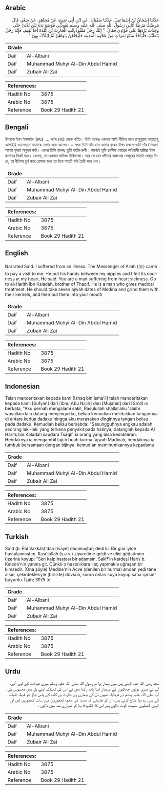 ## Arabic


<div dir="rtl" lang="ar" style={{fontSize:'larger',backgroundColor:'#f8f9fa',padding:20}}>
حَدَّثَنَا إِسْحَاقُ بْنُ إِسْمَاعِيلَ، حَدَّثَنَا سُفْيَانُ، عَنِ ابْنِ أَبِي نَجِيحٍ، عَنْ مُجَاهِدٍ، عَنْ سَعْدٍ، قَالَ مَرِضْتُ مَرَضًا أَتَانِي رَسُولُ اللَّهِ صلى الله عليه وسلم يَعُودُنِي فَوَضَعَ يَدَهُ بَيْنَ ثَدْيَىَّ حَتَّى وَجَدْتُ بَرْدَهَا عَلَى فُؤَادِي فَقَالَ ‏ "‏ إِنَّكَ رَجُلٌ مَفْئُودٌ ائْتِ الْحَارِثَ بْنَ كَلَدَةَ أَخَا ثَقِيفٍ فَإِنَّهُ رَجْلٌ يَتَطَبَّبُ فَلْيَأْخُذْ سَبْعَ تَمَرَاتٍ مِنْ عَجْوَةِ الْمَدِينَةِ فَلْيَجَأْهُنَّ بِنَوَاهُنَّ ثُمَّ لِيَلُدَّكَ بِهِنَّ ‏"‏ ‏.‏
</div>
<div style={{backgroundColor:'#f8f9fa',padding:20, marginBottom: 10}}><table> <thead> <tr> <th>Grade</th> <th></th> </tr> </thead> <tbody> <tr><td>Daif</td><td>Al-Albani</td></tr><tr><td>Daif</td><td>Muhammad Muhyi Al-Din Abdul Hamid</td></tr><tr><td>Daif</td><td>Zubair Ali Zai</td></tr></tbody></table><table> <thead> <tr> <th>References:</th> <th></th> </tr> </thead> <tbody><tr><td>Hadith No</td><td>3875</td></tr><tr><td>Arabic No</td><td>3875</td></tr><tr><td>Reference</td><td>Book 29 Hadith 21</td></tr></tbody></table></div>

## Bengali


<div dir="ltr" lang="bn" style={{fontSize:'larger',backgroundColor:'#f8f9fa',padding:20}}>
ইসহাক ইবন ইসমাইল (রহঃ) .... সা'দ (রাঃ) থেকে বর্ণিত। তিনি বলেনঃ একবার আমি পীড়িত হলে রাসূলুল্লাহ সাল্লাল্লাহু আলাইহি ওয়াসাল্লাম আমাকে দেখার জন্য আসেন। এ সময় তিনি তাঁর হাত আমার বুকের উপর রাখলে আমি তাঁর শৈত্যতা আমার হৃদয়ে অনুভব করি। এরপর তিনি বলেনঃ তুমি হার্টের রুগী। কাজেই তুমি ছাকীফ গোত্রের অধিবাসী হারিছা ইবন কালদার নিকট যাও। কেননা, সে একজন অভিজ্ঞ চিকিৎসক। আর সে যেন মদীনার আজওয়া খেজুরের সাতটা খেজুর নিয়ে, তা বীচিসহ চূর্ণ করে তোমার জন্য তা দিয়ে সাতটি বড়ি তৈরী করে দেয়।
</div>
<div style={{backgroundColor:'#f8f9fa',padding:20, marginBottom: 10}}><table> <thead> <tr> <th>Grade</th> <th></th> </tr> </thead> <tbody> <tr><td>Daif</td><td>Al-Albani</td></tr><tr><td>Daif</td><td>Muhammad Muhyi Al-Din Abdul Hamid</td></tr><tr><td>Daif</td><td>Zubair Ali Zai</td></tr></tbody></table><table> <thead> <tr> <th>References:</th> <th></th> </tr> </thead> <tbody><tr><td>Hadith No</td><td>3875</td></tr><tr><td>Arabic No</td><td>3875</td></tr><tr><td>Reference</td><td>Book 29 Hadith 21</td></tr></tbody></table></div>

## English


<div dir="ltr" lang="en" style={{fontSize:'larger',backgroundColor:'#f8f9fa',padding:20}}>
Narrated Sa'd: I suffered from an illness. The Messenger of Allah (ﷺ) came to pay a visit to me. He put his hands between my nipples and I felt its coolness at my heart. He said: You are a man suffering from heart sickness. Go to al-Harith ibn Kaladah, brother of Thaqif. He is a man who gives medical treatment. He should take seven ajwah dates of Medina and grind them with their kernels, and then put them into your mouth
</div>
<div style={{backgroundColor:'#f8f9fa',padding:20, marginBottom: 10}}><table> <thead> <tr> <th>Grade</th> <th></th> </tr> </thead> <tbody> <tr><td>Daif</td><td>Al-Albani</td></tr><tr><td>Daif</td><td>Muhammad Muhyi Al-Din Abdul Hamid</td></tr><tr><td>Daif</td><td>Zubair Ali Zai</td></tr></tbody></table><table> <thead> <tr> <th>References:</th> <th></th> </tr> </thead> <tbody><tr><td>Hadith No</td><td>3875</td></tr><tr><td>Arabic No</td><td>3875</td></tr><tr><td>Reference</td><td>Book 29 Hadith 21</td></tr></tbody></table></div>

## Indonesian


<div dir="ltr" lang="id" style={{fontSize:'larger',backgroundColor:'#f8f9fa',padding:20}}>
Telah menceritakan kepada kami [Ishaq bin Isma'il] telah menceritakan kepada kami [Sufyan] dari [Ibnu Abu Najih] dari [Mujahid] dari [Sa'd] ia berkata, "Aku pernah mengalami sakit, Rasulullah shallallahu 'alaihi wasallam lalu datang menjengukku, beliau kemudian meletakkan tangannya di antara kedua dadaku hingga aku merasakan dinginnya tangan beliau pada dadaku. Kemudian beliau bersabda: "Sesungguhnya engkau adalah seorang laki-laki yang terkena penyakit pada hatinya, datanglah kepada Al Harits bin Kaladah saudara Tsaqif, ia orang yang bisa kedokteran. Hendaknya ia mengambil tujuh buah kurma 'ajwah Madinah, hendaknya ia tumbuk bersamaan dengan bijinya, kemudian meminumkannya kepadamu
</div>
<div style={{backgroundColor:'#f8f9fa',padding:20, marginBottom: 10}}><table> <thead> <tr> <th>Grade</th> <th></th> </tr> </thead> <tbody> <tr><td>Daif</td><td>Al-Albani</td></tr><tr><td>Daif</td><td>Muhammad Muhyi Al-Din Abdul Hamid</td></tr><tr><td>Daif</td><td>Zubair Ali Zai</td></tr></tbody></table><table> <thead> <tr> <th>References:</th> <th></th> </tr> </thead> <tbody><tr><td>Hadith No</td><td>3875</td></tr><tr><td>Arabic No</td><td>3875</td></tr><tr><td>Reference</td><td>Book 29 Hadith 21</td></tr></tbody></table></div>

## Turkish


<div dir="ltr" lang="tr" style={{fontSize:'larger',backgroundColor:'#f8f9fa',padding:20}}>
Sa'd (b. Ebî Vakkâs)'dan rivayet olunmuştur; dedi ki: Bir gün iyice hastalanmıştım. Rasûlullah (s.a.v.) ziyaretime geldi ve elini göğsümün üzerine koyup; "Sen kalp hastası bir adamsın. Sakîf'in kardeşi Haris b. Kelede'nin yanına git. Çünkü o hastalıklara ilaç yapmakla uğraşan bir kimsedir. (Ona şöyle) Medine'nin Acve (denilen bir hurma) sından yedi tane alsın, çekirdekleriyle (birlikte) dövsün, sonra onları suya koyup sana içirsin" buyurdu. İzah; 3975 te
</div>
<div style={{backgroundColor:'#f8f9fa',padding:20, marginBottom: 10}}><table> <thead> <tr> <th>Grade</th> <th></th> </tr> </thead> <tbody> <tr><td>Daif</td><td>Al-Albani</td></tr><tr><td>Daif</td><td>Muhammad Muhyi Al-Din Abdul Hamid</td></tr><tr><td>Daif</td><td>Zubair Ali Zai</td></tr></tbody></table><table> <thead> <tr> <th>References:</th> <th></th> </tr> </thead> <tbody><tr><td>Hadith No</td><td>3875</td></tr><tr><td>Arabic No</td><td>3875</td></tr><tr><td>Reference</td><td>Book 29 Hadith 21</td></tr></tbody></table></div>

## Urdu


<div dir="rtl" lang="ur" style={{fontSize:'larger',backgroundColor:'#f8f9fa',padding:20}}>
سعد رضی اللہ عنہ کہتے ہیں میں بیمار ہوا تو رسول اللہ صلی اللہ علیہ وسلم میری عیادت کے لیے آئے، آپ نے میری دونوں چھاتیوں کے درمیان اپنا ہاتھ رکھا میں نے اس کی ٹھنڈک اپنے دل میں محسوس کی، آپ صلی اللہ علیہ وسلم نے فرمایا: تمہیں دل کی بیماری ہے حارث بن کلدہ کے پاس جاؤ جو قبیلہ ثقیف کے ہیں، وہ دوا علاج کرتے ہیں، ان کو چاہیئے کہ مدینہ کی عجوہ کھجوروں میں سات کھجوریں لیں اور انہیں گٹھلیوں سمیت کوٹ ڈالیں پھر اس کا «لدود» بنا کر تمہارے منہ میں ڈالیں ۔
</div>
<div style={{backgroundColor:'#f8f9fa',padding:20, marginBottom: 10}}><table> <thead> <tr> <th>Grade</th> <th></th> </tr> </thead> <tbody> <tr><td>Daif</td><td>Al-Albani</td></tr><tr><td>Daif</td><td>Muhammad Muhyi Al-Din Abdul Hamid</td></tr><tr><td>Daif</td><td>Zubair Ali Zai</td></tr></tbody></table><table> <thead> <tr> <th>References:</th> <th></th> </tr> </thead> <tbody><tr><td>Hadith No</td><td>3875</td></tr><tr><td>Arabic No</td><td>3875</td></tr><tr><td>Reference</td><td>Book 29 Hadith 21</td></tr></tbody></table></div>